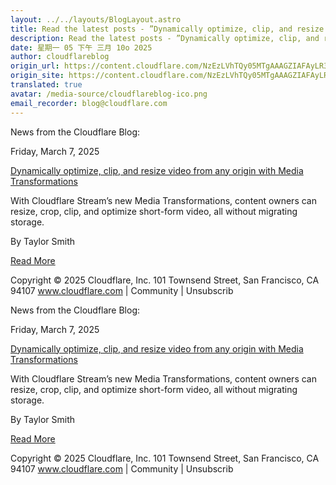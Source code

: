 ```yaml
---
layout: ../../layouts/BlogLayout.astro
title: Read the latest posts - ”Dynamically optimize, clip, and resize video from any origin with Media Transformations”
description: Read the latest posts - ”Dynamically optimize, clip, and resize video from any origin with Media Transformations”
date: 星期一 05 下午 三月 10o 2025
author: cloudflareblog
origin_url: https://content.cloudflare.com/NzEzLVhTQy05MTgAAAGZIAFAyLR3G6Uce2IFBYUXE7RIzMWdlWI7BG967to9Xa4hUsdRIp3yOyCQLVfsdmixwtcPIsE=
origin_site: https://content.cloudflare.com/NzEzLVhTQy05MTgAAAGZIAFAyLR3G6Uce2IFBYUXE7RIzMWdlWI7BG967to9Xa4hUsdRIp3yOyCQLVfsdmixwtcPIsE=
translated: true
avatar: /media-source/cloudflareblog-ico.png
email_recorder: blog@cloudflare.com
---
```



<Reference client:only="react" title="Read the latest posts - ”Dynamically optimize, clip, and resize video from any origin with Media Transformations”" url="https://content.cloudflare.com/NzEzLVhTQy05MTgAAAGZIAFAyLR3G6Uce2IFBYUXE7RIzMWdlWI7BG967to9Xa4hUsdRIp3yOyCQLVfsdmixwtcPIsE=" />

<Detail client:only="react">
	News from the Cloudflare Blog:

Friday, March 7, 2025

[Dynamically optimize, clip, and resize video from any origin with Media Transformations](https://content.cloudflare.com/NzEzLVhTQy05MTgAAAGZIAFAyLR3G6Uce2IFBYUXE7RIzMWdlWI7BG967to9Xa4hUsdRIp3yOyCQLVfsdmixwtcPIsE=)

With Cloudflare Stream’s new Media Transformations, content owners can resize, crop, clip, and optimize short-form video, all without migrating storage. 

By Taylor Smith

[Read More](https://content.cloudflare.com/NzEzLVhTQy05MTgAAAGZIAFAyLR3G6Uce2IFBYUXE7RIzMWdlWI7BG967to9Xa4hUsdRIp3yOyCQLVfsdmixwtcPIsE=)

Copyright © 2025 Cloudflare, Inc. 101 Townsend Street, San Francisco, CA 94107 www.cloudflare.com | Community | Unsubscrib
</Detail>

News from the Cloudflare Blog:

Friday, March 7, 2025

[Dynamically optimize, clip, and resize video from any origin with Media Transformations](https://content.cloudflare.com/NzEzLVhTQy05MTgAAAGZIAFAyLR3G6Uce2IFBYUXE7RIzMWdlWI7BG967to9Xa4hUsdRIp3yOyCQLVfsdmixwtcPIsE=)

With Cloudflare Stream’s new Media Transformations, content owners can resize, crop, clip, and optimize short-form video, all without migrating storage. 

By Taylor Smith

[Read More](https://content.cloudflare.com/NzEzLVhTQy05MTgAAAGZIAFAyLR3G6Uce2IFBYUXE7RIzMWdlWI7BG967to9Xa4hUsdRIp3yOyCQLVfsdmixwtcPIsE=)

Copyright © 2025 Cloudflare, Inc. 101 Townsend Street, San Francisco, CA 94107 www.cloudflare.com | Community | Unsubscrib


